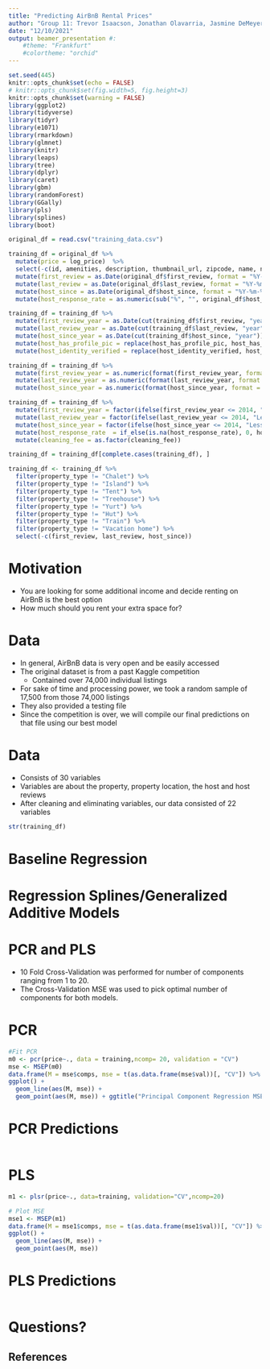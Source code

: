 ```yaml
---
title: "Predicting AirBnB Rental Prices"
author: "Group 11: Trevor Isaacson, Jonathan Olavarria, Jasmine DeMeyer"
date: "12/10/2021"
output: beamer_presentation #:
    #theme: "Frankfurt"
    #colortheme: "orchid"
---
```


```r
set.seed(445)
knitr::opts_chunk$set(echo = FALSE)
# knitr::opts_chunk$set(fig.width=5, fig.height=3) 
knitr::opts_chunk$set(warning = FALSE)
library(ggplot2)
library(tidyverse)
library(tidyr)
library(e1071)
library(rmarkdown)
library(glmnet)
library(knitr)
library(leaps)
library(tree)
library(dplyr)
library(caret)
library(gbm)
library(randomForest)
library(GGally)
library(pls)
library(splines)
library(boot)
```

```r
original_df = read.csv("training_data.csv")

training_df = original_df %>% 
  mutate(price = log_price)  %>%
  select(-c(id, amenities, description, thumbnail_url, zipcode, name, neighbourhood, X, log_price)) %>%
  mutate(first_review = as.Date(original_df$first_review, format = "%Y-%m-%d")) %>%
  mutate(last_review = as.Date(original_df$last_review, format = "%Y-%m-%d")) %>%
  mutate(host_since = as.Date(original_df$host_since, format = "%Y-%m-%d")) %>%
  mutate(host_response_rate = as.numeric(sub("%", "", original_df$host_response_rate))/100)

training_df = training_df %>%
  mutate(first_review_year = as.Date(cut(training_df$first_review, "year"))) %>%
  mutate(last_review_year = as.Date(cut(training_df$last_review, "year"))) %>%
  mutate(host_since_year = as.Date(cut(training_df$host_since, "year"))) %>%
  mutate(host_has_profile_pic = replace(host_has_profile_pic, host_has_profile_pic == "", "f")) %>%   # eliminate blank values
  mutate(host_identity_verified = replace(host_identity_verified, host_identity_verified == "", "f"))  # eliminate blank values

training_df = training_df %>%
  mutate(first_review_year = as.numeric(format(first_review_year, format = "%Y"))) %>%
  mutate(last_review_year = as.numeric(format(last_review_year, format = "%Y"))) %>%
  mutate(host_since_year = as.numeric(format(host_since_year, format = "%Y")))

training_df = training_df %>%
  mutate(first_review_year = factor(ifelse(first_review_year <= 2014, "Less2014", "Greater2014"))) %>%
  mutate(last_review_year = factor(ifelse(last_review_year <= 2014, "Less2014", "Greater2014"))) %>%
  mutate(host_since_year = factor(ifelse(host_since_year <= 2014, "Less2014", "Greater2014"))) %>%
  mutate(host_response_rate  = if_else(is.na(host_response_rate), 0, host_response_rate)) %>%
  mutate(cleaning_fee = as.factor(cleaning_fee))

training_df = training_df[complete.cases(training_df), ]

training_df <- training_df %>%
  filter(property_type != "Chalet") %>%
  filter(property_type != "Island") %>%
  filter(property_type != "Tent") %>%
  filter(property_type != "Treehouse") %>%
  filter(property_type != "Yurt") %>%
  filter(property_type != "Hut") %>%
  filter(property_type != "Train") %>%
  filter(property_type != "Vacation home") %>%
  select(-c(first_review, last_review, host_since))
```

# Motivation

- You are looking for some additional income and decide renting on AirBnB is the best option
- How much should you rent your extra space for?


# Data

- In general, AirBnB data is very open and be easily accessed
- The original dataset is from a past Kaggle competition 
  - Contained over 74,000 individual listings
- For sake of time and processing power, we took a random sample of 17,500 from those 74,000 listings
- They also provided a testing file
- Since the competition is over, we will compile our final predictions on that file using our best model 

# Data

- Consists of 30 variables
- Variables are about the property, property location, the host and host reviews 
- After cleaning and eliminating variables, our data consisted of 22 variables
```r
str(training_df)
```



# Baseline Regression



# Regression Splines/Generalized Additive Models



# PCR and PLS

- 10 Fold Cross-Validation was performed for number of components ranging from 1 to 20.
- The Cross-Validation MSE was used to pick optimal number of components for both models.

# PCR

```r
#Fit PCR
m0 <- pcr(price~., data = training,ncomp= 20, validation = "CV")
mse <- MSEP(m0)
data.frame(M = mse$comps, mse = t(as.data.frame(mse$val))[, "CV"]) %>%
ggplot() +
  geom_line(aes(M, mse)) +
  geom_point(aes(M, mse)) + ggtitle("Principal Component Regression MSE") +xlab("Number of Components")
```

# PCR Predictions

```r

```


# PLS

```r
m1 <- plsr(price~., data=training, validation="CV",ncomp=20)

# Plot MSE
mse1 <- MSEP(m1)
data.frame(M = mse1$comps, mse = t(as.data.frame(mse1$val))[, "CV"]) %>%
ggplot() +
  geom_line(aes(M, mse)) +
  geom_point(aes(M, mse))

```



# PLS Predictions

```r

```



# Questions?




## References

